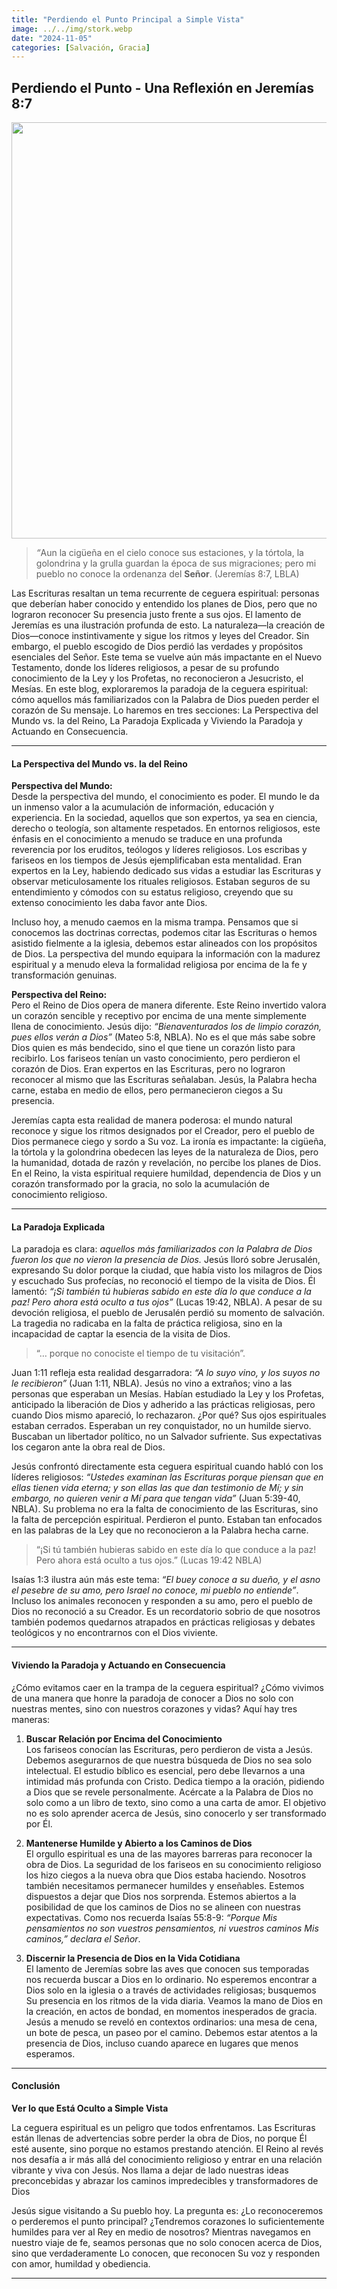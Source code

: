```yaml
---
title: "Perdiendo el Punto Principal a Simple Vista"
image: ../../img/stork.webp
date: "2024-11-05"
categories: [Salvación, Gracia]
---
```


## Perdiendo el Punto - Una Reflexión en Jeremías 8:7

![](images/stork.webp){fig-align="center" width="666"}

> *“*Aun la cigüeña en el cielo conoce sus estaciones, y la tórtola, la golondrina y la grulla guardan la época de sus migraciones; pero mi pueblo no conoce la ordenanza del **Señor**. (Jeremías 8:7, LBLA)

Las Escrituras resaltan un tema recurrente de ceguera espiritual: personas que deberían haber conocido y entendido los planes de Dios, pero que no lograron reconocer Su presencia justo frente a sus ojos. El lamento de Jeremías es una ilustración profunda de esto. La naturaleza—la creación de Dios—conoce instintivamente y sigue los ritmos y leyes del Creador. Sin embargo, el pueblo escogido de Dios perdió las verdades y propósitos esenciales del Señor. Este tema se vuelve aún más impactante en el Nuevo Testamento, donde los líderes religiosos, a pesar de su profundo conocimiento de la Ley y los Profetas, no reconocieron a Jesucristo, el Mesías. En este blog, exploraremos la paradoja de la ceguera espiritual: cómo aquellos más familiarizados con la Palabra de Dios pueden perder el corazón de Su mensaje. Lo haremos en tres secciones: La Perspectiva del Mundo vs. la del Reino, La Paradoja Explicada y Viviendo la Paradoja y Actuando en Consecuencia.

------------------------------------------------------------------------

#### **La Perspectiva del Mundo vs. la del Reino**

**Perspectiva del Mundo:**\
Desde la perspectiva del mundo, el conocimiento es poder. El mundo le da un inmenso valor a la acumulación de información, educación y experiencia. En la sociedad, aquellos que son expertos, ya sea en ciencia, derecho o teología, son altamente respetados. En entornos religiosos, este énfasis en el conocimiento a menudo se traduce en una profunda reverencia por los eruditos, teólogos y líderes religiosos. Los escribas y fariseos en los tiempos de Jesús ejemplificaban esta mentalidad. Eran expertos en la Ley, habiendo dedicado sus vidas a estudiar las Escrituras y observar meticulosamente los rituales religiosos. Estaban seguros de su entendimiento y cómodos con su estatus religioso, creyendo que su extenso conocimiento les daba favor ante Dios.

Incluso hoy, a menudo caemos en la misma trampa. Pensamos que si conocemos las doctrinas correctas, podemos citar las Escrituras o hemos asistido fielmente a la iglesia, debemos estar alineados con los propósitos de Dios. La perspectiva del mundo equipara la información con la madurez espiritual y a menudo eleva la formalidad religiosa por encima de la fe y transformación genuinas.

**Perspectiva del Reino:**\
Pero el Reino de Dios opera de manera diferente. Este Reino invertido valora un corazón sencible y receptivo por encima de una mente simplemente llena de conocimiento. Jesús dijo: *“Bienaventurados los de limpio corazón, pues ellos verán a Dios”* (Mateo 5:8, NBLA). No es el que más sabe sobre Dios quien es más bendecido, sino el que tiene un corazón listo para recibirlo. Los fariseos tenían un vasto conocimiento, pero perdieron el corazón de Dios. Eran expertos en las Escrituras, pero no lograron reconocer al mismo que las Escrituras señalaban. Jesús, la Palabra hecha carne, estaba en medio de ellos, pero permanecieron ciegos a Su presencia.

Jeremías capta esta realidad de manera poderosa: el mundo natural reconoce y sigue los ritmos designados por el Creador, pero el pueblo de Dios permanece ciego y sordo a Su voz. La ironía es impactante: la cigüeña, la tórtola y la golondrina obedecen las leyes de la naturaleza de Dios, pero la humanidad, dotada de razón y revelación, no percibe los planes de Dios. En el Reino, la vista espiritual requiere humildad, dependencia de Dios y un corazón transformado por la gracia, no solo la acumulación de conocimiento religioso.

------------------------------------------------------------------------

#### **La Paradoja Explicada**

La paradoja es clara: *aquellos más familiarizados con la Palabra de Dios fueron los que no vieron la presencia de Dios.* Jesús lloró sobre Jerusalén, expresando Su dolor porque la ciudad, que había visto los milagros de Dios y escuchado Sus profecías, no reconoció el tiempo de la visita de Dios. Él lamentó: *“¡Si también tú hubieras sabido en este día lo que conduce a la paz! Pero ahora está oculto a tus ojos”* (Lucas 19:42, NBLA). A pesar de su devoción religiosa, el pueblo de Jerusalén perdió su momento de salvación. La tragedia no radicaba en la falta de práctica religiosa, sino en la incapacidad de captar la esencia de la visita de Dios.

> "... porque no conociste el tiempo de tu visitación".

Juan 1:11 refleja esta realidad desgarradora: *“A lo suyo vino, y los suyos no le recibieron”* (Juan 1:11, NBLA). Jesús no vino a extraños; vino a las personas que esperaban un Mesías. Habían estudiado la Ley y los Profetas, anticipado la liberación de Dios y adherido a las prácticas religiosas, pero cuando Dios mismo apareció, lo rechazaron. ¿Por qué? Sus ojos espirituales estaban cerrados. Esperaban un rey conquistador, no un humilde siervo. Buscaban un libertador político, no un Salvador sufriente. Sus expectativas los cegaron ante la obra real de Dios.

Jesús confrontó directamente esta ceguera espiritual cuando habló con los líderes religiosos: *“Ustedes examinan las Escrituras porque piensan que en ellas tienen vida eterna; y son ellas las que dan testimonio de Mí; y sin embargo, no quieren venir a Mí para que tengan vida”* (Juan 5:39-40, NBLA). Su problema no era la falta de conocimiento de las Escrituras, sino la falta de percepción espiritual. Perdieron el punto. Estaban tan enfocados en las palabras de la Ley que no reconocieron a la Palabra hecha carne.

> "¡Si tú también hubieras sabido en este día lo que conduce a la paz! Pero ahora está oculto a tus ojos." (Lucas 19:42 NBLA)

Isaías 1:3 ilustra aún más este tema: *“El buey conoce a su dueño, y el asno el pesebre de su amo, pero Israel no conoce, mi pueblo no entiende”*. Incluso los animales reconocen y responden a su amo, pero el pueblo de Dios no reconoció a su Creador. Es un recordatorio sobrio de que nosotros también podemos quedarnos atrapados en prácticas religiosas y debates teológicos y no encontrarnos con el Dios viviente.

------------------------------------------------------------------------

#### **Viviendo la Paradoja y Actuando en Consecuencia**

¿Cómo evitamos caer en la trampa de la ceguera espiritual? ¿Cómo vivimos de una manera que honre la paradoja de conocer a Dios no solo con nuestras mentes, sino con nuestros corazones y vidas? Aquí hay tres maneras:

1.  **Buscar Relación por Encima del Conocimiento**\
    Los fariseos conocían las Escrituras, pero perdieron de vista a Jesús. Debemos asegurarnos de que nuestra búsqueda de Dios no sea solo intelectual. El estudio bíblico es esencial, pero debe llevarnos a una intimidad más profunda con Cristo. Dedica tiempo a la oración, pidiendo a Dios que se revele personalmente. Acércate a la Palabra de Dios no solo como a un libro de texto, sino como a una carta de amor. El objetivo no es solo aprender acerca de Jesús, sino conocerlo y ser transformado por Él.

2.  **Mantenerse Humilde y Abierto a los Caminos de Dios**\
    El orgullo espiritual es una de las mayores barreras para reconocer la obra de Dios. La seguridad de los fariseos en su conocimiento religioso los hizo ciegos a la nueva obra que Dios estaba haciendo. Nosotros también necesitamos permanecer humildes y enseñables. Estemos dispuestos a dejar que Dios nos sorprenda. Estemos abiertos a la posibilidad de que los caminos de Dios no se alineen con nuestras expectativas. Como nos recuerda Isaías 55:8-9: *“Porque Mis pensamientos no son vuestros pensamientos, ni vuestros caminos Mis caminos,” declara el Señor*.

3.  **Discernir la Presencia de Dios en la Vida Cotidiana**\
    El lamento de Jeremías sobre las aves que conocen sus temporadas nos recuerda buscar a Dios en lo ordinario. No esperemos encontrar a Dios solo en la iglesia o a través de actividades religiosas; busquemos Su presencia en los ritmos de la vida diaria. Veamos la mano de Dios en la creación, en actos de bondad, en momentos inesperados de gracia. Jesús a menudo se reveló en contextos ordinarios: una mesa de cena, un bote de pesca, un paseo por el camino. Debemos estar atentos a la presencia de Dios, incluso cuando aparece en lugares que menos esperamos.

------------------------------------------------------------------------

#### **Conclusión**

**Ver lo que Está Oculto a Simple Vista**

La ceguera espiritual es un peligro que todos enfrentamos. Las Escrituras están llenas de advertencias sobre perder la obra de Dios, no porque Él esté ausente, sino porque no estamos prestando atención. El Reino al revés nos desafía a ir más allá del conocimiento religioso y entrar en una relación vibrante y viva con Jesús. Nos llama a dejar de lado nuestras ideas preconcebidas y abrazar los caminos impredecibles y transformadores de Dios

Jesús sigue visitando a Su pueblo hoy. La pregunta es: ¿Lo reconoceremos o perderemos el punto principal? ¿Tendremos corazones lo suficientemente humildes para ver al Rey en medio de nosotros? Mientras navegamos en nuestro viaje de fe, seamos personas que no solo conocen acerca de Dios, sino que verdaderamente Lo conocen, que reconocen Su voz y responden con amor, humildad y obediencia.

------------------------------------------------------------------------
